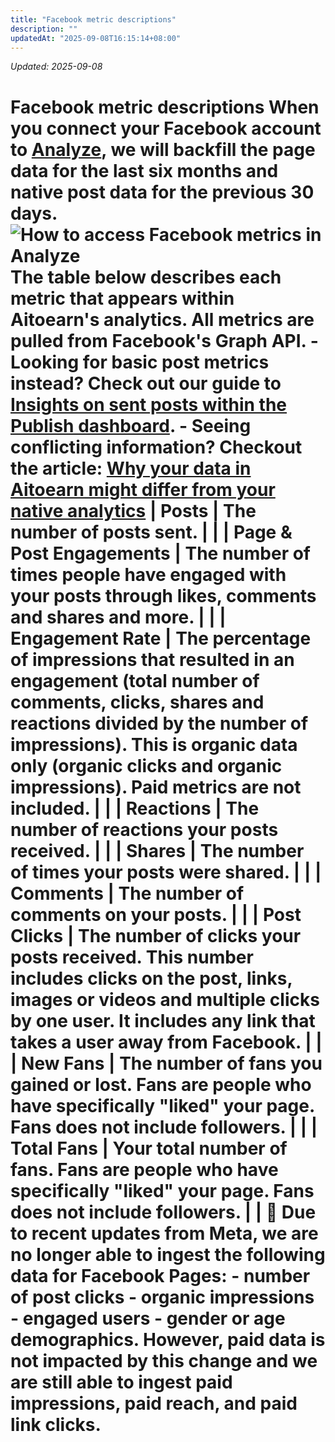 ```yaml
---
title: "Facebook metric descriptions"
description: ""
updatedAt: "2025-09-08T16:15:14+08:00"
---
```

<!-- UPDATED_AT -->
_Updated: 2025-09-08_

# Facebook metric descriptions When you connect your Facebook account to [Analyze](https://analyze.aitoearn.com), we will backfill the page data for the last six months and native post data for the previous 30 days. ![How to access Facebook metrics in Analyze](//d33v4339jhl8k0.cloudfront.net/docs/assets/64cb6cf86d4a3e191f237e66/images/668edaa7e1989867dceff0e7/file-Lp2kemaWau.jpg) The table below describes each metric that appears within Aitoearn's analytics. All metrics are pulled from Facebook's Graph API. - Looking for basic post metrics instead? Check out our guide to [Insights on sent posts within the Publish dashboard](https://support.aitoearn.com//support.aitoearn.com/article/517-insights-on-shared-posts-within-your-publishing-dashboard). - Seeing conflicting information? Checkout the article: [Why your data in Aitoearn might differ from your native analytics](https://aitoearn.helpscoutdocs.com/article/525-why-your-data-in-aitoearn-might-differ-from-your-native-analytics) | **Posts** | The number of posts sent. | | | **Page & Post Engagements** | The number of times people have engaged with your posts through likes, comments and shares and more. | | | **Engagement Rate** | The percentage of impressions that resulted in an engagement (total number of comments, clicks, shares and reactions divided by the number of impressions). This is organic data only (organic clicks and organic impressions). Paid metrics are not included. | | | **Reactions** | The number of reactions your posts received. | | | **Shares** | The number of times your posts were shared. | | | **Comments** | The number of comments on your posts. | | | **Post Clicks** | The number of clicks your posts received. This number includes clicks on the post, links, images or videos and multiple clicks by one user. It includes any link that takes a user away from Facebook. | | | **New Fans** | The number of fans you gained or lost. Fans are people who have specifically "liked" your page. Fans does not include followers. | | | **Total Fans** | Your total number of fans. Fans are people who have specifically "liked" your page. Fans does not include followers. | | 📝 Due to recent updates from Meta, we are no longer able to ingest the following data for Facebook Pages: - number of post clicks - organic impressions - engaged users - gender or age demographics. However, paid data is not impacted by this change and we are still able to ingest paid impressions, paid reach, and paid link clicks.